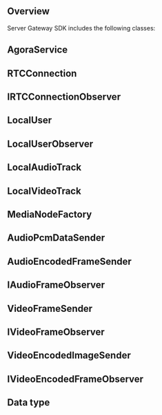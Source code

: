 <PlatformWrapper platform="python">


## Overview

Server Gateway SDK includes the following classes:

<Overview />

## AgoraService

<AgoraService />

## RTCConnection

<RTCConnection />

## IRTCConnectionObserver

<IRTCConnectionObserver />

## LocalUser

<LocalUser />

## LocalUserObserver

<LocalUserObserver />

## LocalAudioTrack

<LocalAudioTrack />

## LocalVideoTrack

<LocalVideoTrack />

## MediaNodeFactory

<MediaNodeFactory />

## AudioPcmDataSender

<AudioPcmDataSender />

## AudioEncodedFrameSender

<AudioEncodedFrameSender />

## IAudioFrameObserver

<IAudioFrameObserver />

## VideoFrameSender

<VideoFrameSender />

## IVideoFrameObserver

<IVideoFrameObserver />

## VideoEncodedImageSender

<VideoEncodedImageSender />

## IVideoEncodedFrameObserver

<IVideoEncodedFrameObserver />

## Data type

<ClassEnum />

</PlatformWrapper>